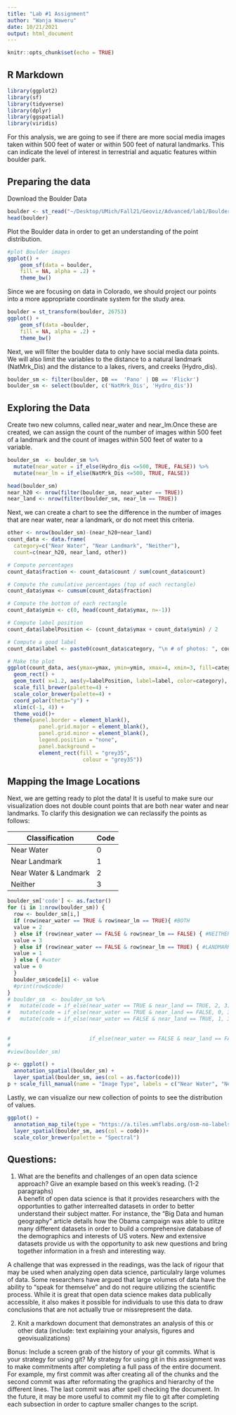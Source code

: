 ```yaml
---
title: "Lab #1 Assignment"
author: "Wanja Waweru"
date: 10/21/2021
output: html_document
---
```


```r
knitr::opts_chunk$set(echo = TRUE)
```

## R Markdown

```r
library(ggplot2)
library(sf)
library(tidyverse)
library(dplyr)
library(ggspatial)
library(viridis)
```

For this analysis, we are going to see if there are more social media images taken within 500 feet of water or within 500 feet of natural landmarks. This can indicate the level of interest in terrestrial and aquatic features within boulder park.

## Preparing the data

Download the Boulder Data
```r
boulder <- st_read("~/Desktop/UMich/Fall21/Geoviz/Advanced/lab1/Boulder_Data/BoulderSocialMedia.shp")
head(boulder)
```

Plot the Boulder data in order to get an understanding of the point distribution.
```r
#plot Boulder images
ggplot() +
    geom_sf(data = boulder,
    fill = NA, alpha = .2) +
    theme_bw()
```

Since we are focusing on data in Colorado, we should project our points into a more
appropriate coordinate system for the study area.
```r
boulder = st_transform(boulder, 26753) 
ggplot() +
    geom_sf(data =boulder,
    fill = NA, alpha = .2) +
    theme_bw()
```

Next, we will filter the boulder data to only have social media data points.
We will also limit the variables to the distance to a natural landmark (NatMrk_Dis) and the distance to a lakes, rivers, and creeks (Hydro_dis).
```r
boulder_sm <- filter(boulder, DB ==  'Pano' | DB == 'Flickr')
boulder_sm <- select(boulder, c('NatMrk_Dis', 'Hydro_dis'))
```

## Exploring the Data

Create two new columns, called near_water and near_lm.Once these are created,
we can assign the count of the number of images within 500 feet of a landmark and the count of images within 500 feet of water to a variable.
```r
boulder_sm  <- boulder_sm %>% 
  mutate(near_water = if_else(Hydro_dis <=500, TRUE, FALSE)) %>%
  mutate(near_lm = if_else(NatMrk_Dis <=500, TRUE, FALSE))

head(boulder_sm)
near_h20 <- nrow(filter(boulder_sm, near_water == TRUE))
near_land <- nrow(filter(boulder_sm, near_lm == TRUE))
```

Next, we can create a chart to see the difference in the number of images that are near water, near a landmark, or do not meet this criteria.
```r
other <- nrow(boulder_sm)-(near_h20+near_land)
count_data <- data.frame(
  category=c("Near Water", "Near Landmark", "Neither"),
  count=c(near_h20, near_land, other))

# Compute percentages
count_data$fraction <- count_data$count / sum(count_data$count)

# Compute the cumulative percentages (top of each rectangle)
count_data$ymax <- cumsum(count_data$fraction)

# Compute the bottom of each rectangle
count_data$ymin <- c(0, head(count_data$ymax, n=-1))

# Compute label position
count_data$labelPosition <- (count_data$ymax + count_data$ymin) / 2

# Compute a good label
count_data$label <- paste0(count_data$category, "\n # of photos: ", count_data$count)

# Make the plot
ggplot(count_data, aes(ymax=ymax, ymin=ymin, xmax=4, xmin=3, fill=category)) +
  geom_rect() +
  geom_text( x=1.2, aes(y=labelPosition, label=label, color=category), size=4) + # x here controls label position (inner / outer)
  scale_fill_brewer(palette=4) +
  scale_color_brewer(palette=4) +
  coord_polar(theta="y") +
  xlim(c(-1, 4)) +
  theme_void()+
  theme(panel.border = element_blank(),
          panel.grid.major = element_blank(),
          panel.grid.minor = element_blank(),
          legend.position = "none",
          panel.background = 
          element_rect(fill = "grey35",
                        colour = "grey35"))
```

## Mapping the Image Locations

Next, we are getting ready to plot the data! It is useful to make sure our visualization does not double count points that are both near water and near landmarks. To clarify this designation we can reclassify the points as follows:

Classification | Code
-------------- | ------
Near Water     | 0
Near Landmark  | 1
Near Water & Landmark | 2
Neither | 3

```r
boulder_sm['code'] <- as.factor()
for (i in 1:nrow(boulder_sm)) {
  row <- boulder_sm[i,]
  if (row$near_water == TRUE & row$near_lm == TRUE){ #BOTH
  value = 2 
  } else if (row$near_water == FALSE & row$near_lm == FALSE) { #NEITHER
  value = 3 
  } else if (row$near_water == FALSE & row$near_lm == TRUE) { #LANDMARK
  value = 1 
  } else { #water
  value = 0
  }
  boulder_sm$code[i] <- value
  #print(row$code)
}
# boulder_sm  <- boulder_sm %>% 
#   mutate(code = if_else(near_water == TRUE & near_land == TRUE, 2, 3)) %>% 
#   mutate(code = if_else(near_water == TRUE & near_land == FALSE, 0, 3)) %>% 
#   mutate(code = if_else(near_water == FALSE & near_land == TRUE, 1, 3))
                        
                        
#                         if_else(near_water == FALSE & near_land == FALSE, 3, if_else(near_water == TRUE & near_land == FALSE, 0, 1))))
# 
#view(boulder_sm)
```


```r
p <- ggplot() +
  annotation_spatial(boulder_sm) +
  layer_spatial(boulder_sm, aes(col = as.factor(code)))
p + scale_fill_manual(name = "Image Type", labels = c("Near Water", "Near Landmark", "Near Water & Landmark", "Neither"), values = c("#2F86A6", "#34BE82", "#2FDD92", "#F2F013"))
```


Lastly, we can visualize our new collection of points to see the distribution of values.
```r
ggplot() +
  annotation_map_tile(type = "https://a.tiles.wmflabs.org/osm-no-labels/${z}/${x}/${y}.png") +
  layer_spatial(boulder_sm, aes(col = code))+
  scale_color_brewer(palette = "Spectral")
```

## Questions:
1. What are the benefits and challenges of an open data science approach? Give an example based on this week’s reading. (1-2 paragraphs)  
A benefit of open data science is that it provides researchers with the opportunties to gather interrealted datasets in order to better understand their subject matter. For instance, the "Big Data and human geography" article details how the Obama campaign was able to utlitze many different datasets in order to build a comprehensive database of the demographics and interests of US voters. New and extensive datasets provide us with the opportunity to ask new questions and bring together information in a fresh and interesting way.

A challenge that was expressed in the readings, was the lack of rigour that may be used when analyzing open data science, particulalry large volumes of data. Some researchers have argued that large volumes of data have the ability to "speak for themselve" and do not require utilizing the scientific process. While it is great that open data science makes data publically accessible, it also makes it possible for individuals to use this data to draw conclusions that are not actually true or missrepresent the data.

2. Knit a markdown document that demonstrates an analysis of this or other data (include: text explaining your analysis, figures and geovisualizations)  

Bonus: Include a screen grab of the history of your git commits. What is your strategy for using git?
My strategy for using git in this assignment was to make commitments after completing
a full pass of the entire document. For example, my first commit was after creating all of the chunks and the second commit was after reformating the graphics and hierarchy of the different lines. The last commit was after spell checking the document. In the future, it may be more useful to commit my file to git after completing each subsection in order to capture smaller changes to the script.